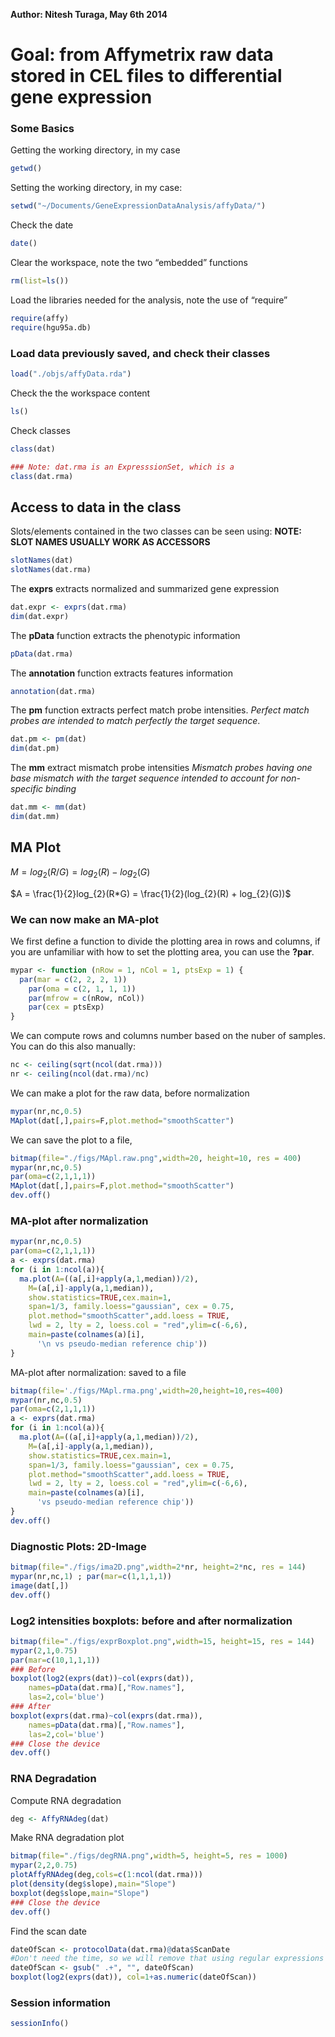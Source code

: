 __Author: Nitesh Turaga, May 6th 2014__


Goal: from Affymetrix raw data stored in CEL files to differential gene expression
========================================================


### Some Basics

Getting  the working directory, in my case

```{r getwd,comment=NA}
getwd()
```

Setting the working directory, in my case:
```{r setwd,eval=TRUE,comment=NA}
setwd("~/Documents/GeneExpressionDataAnalysis/affyData/")
````

Check the date

```{r checkDate,comment=NA}
date()
```

Clear the workspace, note the two "embedded" functions
```{r clearWorkSpace,comment=NA}
rm(list=ls())
```

Load the libraries needed for the analysis, note the use of "require"
```{r loadLibraries,comment=NA}
require(affy)
require(hgu95a.db)
```



### Load data previously saved, and check their classes

```{r loadPreviousData,comment=NA}
load("./objs/affyData.rda")
```


Check the the workspace content
```{r checkWorkspace}
ls()
```

Check classes
```{r checkClasses,comment=NA}
class(dat)

### Note: dat.rma is an ExpresssionSet, which is a 
class(dat.rma)
```

Access to data in the class
---------------------------

Slots/elements contained in the two classes can be seen using:
__NOTE: SLOT NAMES USUALLY WORK AS ACCESSORS__
```{r slotNames,comment=NA}
slotNames(dat)
slotNames(dat.rma)
```

The **exprs** extracts normalized and summarized gene expression
```{r expressionMatrix,comment=NA}
dat.expr <- exprs(dat.rma)
dim(dat.expr)
```

The **pData** function extracts the phenotypic information
```{r pData, comment=NA}
pData(dat.rma)
```
The **annotation** function extracts features information
```{r annotation,comment=NA}
annotation(dat.rma)
```

The **pm** function extracts perfect match probe intensities.
_Perfect match probes are intended to match perfectly the target sequence_.
```{r pm,comment=NA}
dat.pm <- pm(dat)
dim(dat.pm)
```

The **mm** extract mismatch probe intensities
_Mismatch probes having one base mismatch with the target sequence intended to account for non-specific binding_
```{r mm,comment=NA}
dat.mm <- mm(dat)
dim(dat.mm)
```

MA Plot 
---------

$M = log_{2}(R/G) = log_{2}(R) - log_{2}(G)$

$A = \frac{1}{2}log_{2}(R*G) = \frac{1}{2}(log_{2}(R) + log_{2}(G))$

### We can now make an MA-plot

We first define a function to divide the plotting area in rows and columns, 
if you are unfamiliar with how to set the plotting area, you can use the **?par**.
```{r makePlotArea,comment=NA}
mypar <- function (nRow = 1, nCol = 1, ptsExp = 1) {
  par(mar = c(2, 2, 2, 1))
	par(oma = c(2, 1, 1, 1))
	par(mfrow = c(nRow, nCol))
	par(cex = ptsExp)
}
```


We can compute rows and columns number based on the nuber of samples.
You can do this also manually:
```{r computeRowsCols,comment=NA}
nc <- ceiling(sqrt(ncol(dat.rma)))
nr <- ceiling(ncol(dat.rma)/nc)
```

We can make a plot for the raw data, before normalization
```{r MAplot,fig.width=15,fig.height=15,comment=NA}
mypar(nr,nc,0.5)
MAplot(dat[,],pairs=F,plot.method="smoothScatter")
```

We can save the plot to a file,
```{r saveMAPlot,comment=NA}
bitmap(file="./figs/MApl.raw.png",width=20, height=10, res = 400)
mypar(nr,nc,0.5)
par(oma=c(2,1,1,1))
MAplot(dat[,],pairs=F,plot.method="smoothScatter")
dev.off()
```


### MA-plot after normalization
```{r MAplotAFterNormalization,fig.width=15,fig.height=15,comment=NA}
mypar(nr,nc,0.5)
par(oma=c(2,1,1,1))
a <- exprs(dat.rma)
for (i in 1:ncol(a)){
  ma.plot(A=((a[,i]+apply(a,1,median))/2),
    M=(a[,i]-apply(a,1,median)),
    show.statistics=TRUE,cex.main=1,
    span=1/3, family.loess="gaussian", cex = 0.75,
    plot.method="smoothScatter",add.loess = TRUE,
    lwd = 2, lty = 2, loess.col = "red",ylim=c(-6,6),
    main=paste(colnames(a)[i],
	  '\n vs pseudo-median reference chip'))
}
```


MA-plot after normalization: saved to a file
```{r saveMAPlotAfterNormalization,comment=NA}
bitmap(file='./figs/MApl.rma.png',width=20,height=10,res=400)
mypar(nr,nc,0.5)
par(oma=c(2,1,1,1))
a <- exprs(dat.rma)
for (i in 1:ncol(a)){
  ma.plot(A=((a[,i]+apply(a,1,median))/2),
    M=(a[,i]-apply(a,1,median)),
    show.statistics=TRUE,cex.main=1,
    span=1/3, family.loess="gaussian", cex = 0.75,
    plot.method="smoothScatter",add.loess = TRUE,
    lwd = 2, lty = 2, loess.col = "red",ylim=c(-6,6),
    main=paste(colnames(a)[i],
	  'vs pseudo-median reference chip'))
}
dev.off()
```


### Diagnostic Plots: 2D-Image

```{r bitMap,fig.width = 10,fig.height=10,comment=NA}
bitmap(file="./figs/ima2D.png",width=2*nr, height=2*nc, res = 144)
mypar(nr,nc,1) ; par(mar=c(1,1,1,1))
image(dat[,])
dev.off()
```


### Log2 intensities boxplots: before and after normalization
```{r boxPlots,comment=NA}
bitmap(file="./figs/exprBoxplot.png",width=15, height=15, res = 144)
mypar(2,1,0.75)
par(mar=c(10,1,1,1))
### Before
boxplot(log2(exprs(dat))~col(exprs(dat)),
	names=pData(dat.rma)[,"Row.names"],
	las=2,col='blue')
### After
boxplot(exprs(dat.rma)~col(exprs(dat.rma)),
	names=pData(dat.rma)[,"Row.names"],
	las=2,col='blue')
### Close the device
dev.off()
```


### RNA Degradation

Compute RNA degradation
```{r RNAdegradation,comment=NA}
deg <- AffyRNAdeg(dat)
```


Make RNA degradation plot
```{r makeRNADegradationPlot,comment=NA}
bitmap(file="./figs/degRNA.png",width=5, height=5, res = 1000)
mypar(2,2,0.75)
plotAffyRNAdeg(deg,cols=c(1:ncol(dat.rma)))
plot(density(deg$slope),main="Slope")
boxplot(deg$slope,main="Slope")
### Close the device
dev.off()
```

Find the scan date
```{r dateOfScan,comment=NA}
dateOfScan <- protocolData(dat.rma)@data$ScanDate
#Don't need the time, so we will remove that using regular expressions
dateOfScan <- gsub(" .+", "", dateOfScan)
boxplot(log2(exprs(dat)), col=1+as.numeric(dateOfScan))
```

### Session information
```{r sessionInformation,comment=NA}
sessionInfo()
```
